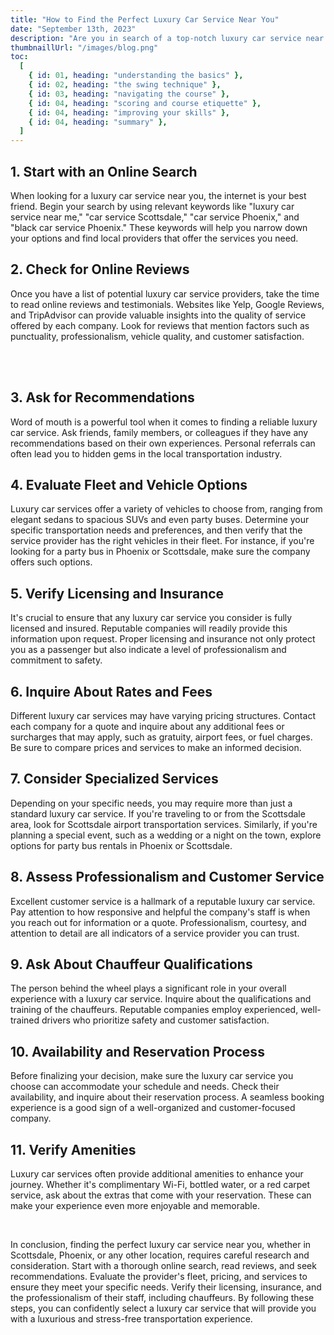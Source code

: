 ```yaml
---
title: "How to Find the Perfect Luxury Car Service Near You"
date: "September 13th, 2023"
description: "Are you in search of a top-notch luxury car service near you? Whether you're planning a special event, need reliable transportation to the airport, or simply want to experience the comfort and elegance of a luxury vehicle, finding the right service can make all the difference. In this article, we will explore some key tips and strategies for locating the ideal luxury car service in your area, with a particular focus on the Scottsdale and Phoenix regions."
thumbnaillUrl: "/images/blog.png"
toc:
  [
    { id: 01, heading: "understanding the basics" },
    { id: 02, heading: "the swing technique" },
    { id: 03, heading: "navigating the course" },
    { id: 04, heading: "scoring and course etiquette" },
    { id: 04, heading: "improving your skills" },
    { id: 04, heading: "summary" },
  ]
---
```


## 1. Start with an Online Search

When looking for a luxury car service near you, the internet is your best friend. Begin your search by using relevant keywords like "luxury car service near me," "car service Scottsdale," "car service Phoenix," and "black car service Phoenix." These keywords will help you narrow down your options and find local providers that offer the services you need.

## 2. Check for Online Reviews

Once you have a list of potential luxury car service providers, take the time to read online reviews and testimonials. Websites like Yelp, Google Reviews, and TripAdvisor can provide valuable insights into the quality of service offered by each company. Look for reviews that mention factors such as punctuality, professionalism, vehicle quality, and customer satisfaction.

<br />
<SlugImage src='/images/blog.png' />
<br />

## 3. Ask for Recommendations

Word of mouth is a powerful tool when it comes to finding a reliable luxury car service. Ask friends, family members, or colleagues if they have any recommendations based on their own experiences. Personal referrals can often lead you to hidden gems in the local transportation industry.

## 4. Evaluate Fleet and Vehicle Options

Luxury car services offer a variety of vehicles to choose from, ranging from elegant sedans to spacious SUVs and even party buses. Determine your specific transportation needs and preferences, and then verify that the service provider has the right vehicles in their fleet. For instance, if you're looking for a party bus in Phoenix or Scottsdale, make sure the company offers such options.

## 5. Verify Licensing and Insurance

It's crucial to ensure that any luxury car service you consider is fully licensed and insured. Reputable companies will readily provide this information upon request. Proper licensing and insurance not only protect you as a passenger but also indicate a level of professionalism and commitment to safety.

## 6. Inquire About Rates and Fees

Different luxury car services may have varying pricing structures. Contact each company for a quote and inquire about any additional fees or surcharges that may apply, such as gratuity, airport fees, or fuel charges. Be sure to compare prices and services to make an informed decision.

## 7. Consider Specialized Services

Depending on your specific needs, you may require more than just a standard luxury car service. If you're traveling to or from the Scottsdale area, look for Scottsdale airport transportation services. Similarly, if you're planning a special event, such as a wedding or a night on the town, explore options for party bus rentals in Phoenix or Scottsdale.

## 8. Assess Professionalism and Customer Service

Excellent customer service is a hallmark of a reputable luxury car service. Pay attention to how responsive and helpful the company's staff is when you reach out for information or a quote. Professionalism, courtesy, and attention to detail are all indicators of a service provider you can trust.

## 9. Ask About Chauffeur Qualifications

The person behind the wheel plays a significant role in your overall experience with a luxury car service. Inquire about the qualifications and training of the chauffeurs. Reputable companies employ experienced, well-trained drivers who prioritize safety and customer satisfaction.

## 10. Availability and Reservation Process

Before finalizing your decision, make sure the luxury car service you choose can accommodate your schedule and needs. Check their availability, and inquire about their reservation process. A seamless booking experience is a good sign of a well-organized and customer-focused company.

## 11. Verify Amenities

Luxury car services often provide additional amenities to enhance your journey. Whether it's complimentary Wi-Fi, bottled water, or a red carpet service, ask about the extras that come with your reservation. These can make your experience even more enjoyable and memorable.

<br />

In conclusion, finding the perfect luxury car service near you, whether in Scottsdale, Phoenix, or any other location, requires careful research and consideration. Start with a thorough online search, read reviews, and seek recommendations. Evaluate the provider's fleet, pricing, and services to ensure they meet your specific needs. Verify their licensing, insurance, and the professionalism of their staff, including chauffeurs. By following these steps, you can confidently select a luxury car service that will provide you with a luxurious and stress-free transportation experience.
